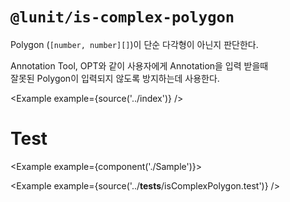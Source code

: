 
# `@lunit/is-complex-polygon`

Polygon (`[number, number][]`)이 단순 다각형이 아닌지 판단한다.

Annotation Tool, OPT와 같이 사용자에게 Annotation을 입력 받을때    
잘못된 Polygon이 입력되지 않도록 방지하는데 사용한다.

<Example example={source('../index')} />

# Test

<Example example={component('./Sample')}>
  <InsightViewerPreview height={520} />
</Example>

<Example example={source('../__tests__/isComplexPolygon.test')} />